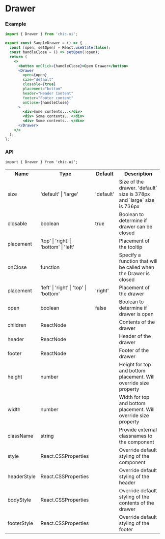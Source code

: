 # Drawer

### Example


<BasicDrawer />

```jsx
import { Drawer } from 'chic-ui';

export const SampleDrawer = () => {
  const [open, setOpen] = React.useState(false);
  const handleClose = () => setOpen(!open);
  return (
    <>
      <button onClick={handleClose}>Open Drawer</button>
      <Drawer
        open={open}
        size="default"
        closable={true}
        placement="bottom"
        header="Header Content"
        footer="Footer content"
        onClose={handleClose}
      >
        <div>Some contents...</div>
        <div> Some contents...</div>
        <div> Some contents...</div>
      </Drawer>
    </>
  );
};
```

### API

```
import { Drawer } from 'chic-ui';
```

<table>
  <tr>
     <th>Name</th>
     <th>Type</th>
     <th>Default</th>
     <th>Description</th>
  </tr>
  <tr>
    <td>size</td>
    <td>'default' | 'large'</td>
    <td>'default'</td>
    <td>Size of the drawer. 'default` size is 378px and `large` size is 736px</td>
  </tr>
  <tr>
    <td>closable</td>
    <td>boolean</td>
    <td>true</td>
    <td>Boolean to determine if drawer can be closed</td>
  </tr>
  <tr>
    <td>placement</td>
    <td>'top' | 'right' | 'bottom' | 'left'</td>
    <td></td>
    <td>Placement of the tooltip</td>
  </tr>
 <tr>
    <td>onClose</td>
    <td>function</td>
    <td></td>
    <td>Specify a function that will be called when the Drawer is closed</td>
  </tr>
   <tr>
    <td>placement</td>
    <td>'left' | 'right' | 'top' | 'bottom'</td>
    <td>'right'</td>
    <td>Placement of the drawer</td>
  </tr>
  <tr>
    <td>open</td>
    <td>boolean</td>
    <td>false</td>
    <td>Boolean to determine if drawer is open</td>
  </tr>
  <tr>
    <td>children</td>
    <td>ReactNode</td>
    <td></td>
    <td>Contents of the drawer</td>
  </tr>
  <tr>
    <td>header</td>
    <td>ReactNode</td>
    <td></td>
    <td>Header of the drawer</td>
  </tr>
  <tr>
    <td>footer</td>
    <td>ReactNode</td>
    <td></td>
    <td>Footer of the drawer</td>
  </tr>
  <tr>
    <td>height</td>
    <td>number</td>
    <td></td>
    <td>Height for top and bottom placement. Will override size property</td>
  </tr>
  <tr>
    <td>width</td>
    <td>number</td>
    <td></td>
    <td>Width for top and bottom placement. Will override size property</td>
  </tr>
  <tr>
    <td>className</td>
    <td>string</td>
    <td></td>
    <td>Provide external classnames to the component</td>
  </tr>
  <tr>
    <td>style</td>
    <td>React.CSSProperties</td>
    <td></td>
    <td>Override default styling of the component</td>
  </tr>
  <tr>
    <td>headerStyle</td>
    <td>React.CSSProperties</td>
    <td></td>
    <td>Override default styling of the header</td>
  </tr>
  <tr>
    <td>bodyStyle</td>
    <td>React.CSSProperties</td>
    <td></td>
    <td>Override default styling of the contents of the drawer</td>
  </tr>
  <tr>
    <td>footerStyle</td>
    <td>React.CSSProperties</td>
    <td></td>
    <td>Override default styling of the footer</td>
  </tr>
</table>
